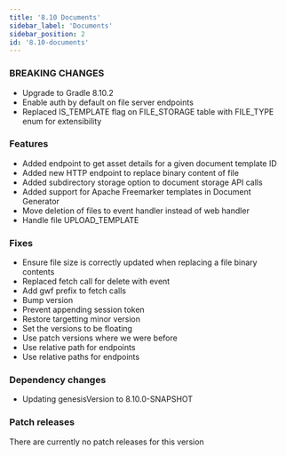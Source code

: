 ```yaml
---
title: '8.10 Documents'
sidebar_label: 'Documents'
sidebar_position: 2
id: '8.10-documents'
---
```


### BREAKING CHANGES

* Upgrade to Gradle 8.10.2
* Enable auth by default on file server endpoints 
* Replaced IS_TEMPLATE flag on FILE_STORAGE table with FILE_TYPE enum for extensibility 

### Features

* Added endpoint to get asset details for a given document template ID 
* Added new HTTP endpoint to replace binary content of file 
* Added subdirectory storage option to document storage API calls 
* Added support for Apache Freemarker templates in Document Generator 
* Move deletion of files to event handler instead of web handler 
* Handle file UPLOAD_TEMPLATE 

### Fixes

* Ensure file size is correctly updated when replacing a file binary contents 
* Replaced fetch call for delete with event 
* Add gwf prefix to fetch calls 
* Bump version 
* Prevent appending session token 
* Restore targetting minor version 
* Set the versions to be floating 
* Use patch versions where we were before 
* Use relative path for endpoints 
* Use relative paths for endpoints 

### Dependency changes

* Updating genesisVersion to 8.10.0-SNAPSHOT

### Patch releases

There are currently no patch releases for this version

